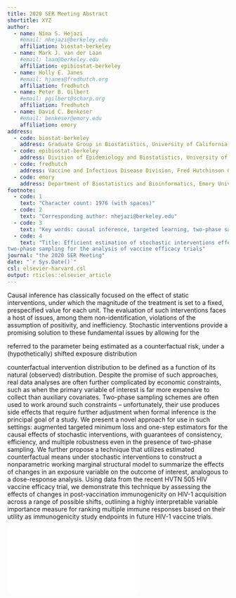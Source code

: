 ```yaml
---
title: 2020 SER Meeting Abstract
shortitle: XYZ
author:
  - name: Nima S. Hejazi
    #email: nhejazi@berkeley.edu
    affiliation: biostat-berkeley
  - name: Mark J. van der Laan
    #email: laan@berkeley.edu
    affiliation: epibiostat-berkeley
  - name: Holly E. Janes
    #email: hjanes@fredhutch.org
    affiliation: fredhutch
  - name: Peter B. Gilbert
    #email: pgilbert@scharp.org
    affiliation: fredhutch
  - name: David C. Benkeser
    #email: benkeser@emory.edu
    affiliation: emory
address:
  - code: biostat-berkeley
    address: Graduate Group in Biostatistics, University of California, Berkeley
  - code: epibiostat-berkeley
    address: Division of Epidemiology and Biostatistics, University of California, Berkeley
  - code: fredhutch
    address: Vaccine and Infectious Disease Division, Fred Hutchinson Cancer Research Center
  - code: emory
    address: Department of Biostatistics and Bioinformatics, Emory University
footnote:
  - code: 1
    text: "Character count: 1976 (with spaces)"
  - code: 2
    text: "Corresponding author: nhejazi@berkeley.edu"
  - code: 3
    text: "Key words: causal inference, targeted learning, two-phase sampling, stochastic intervention, vaccine efficacy"
  - code: 4
    text: "Title: Efficient estimation of stochastic interventions effects under
two-phase sampling for the analysis of vaccine efficacy trials"
journal: "the 2020 SER Meeting"
date: "`r Sys.Date()`"
csl: elsevier-harvard.csl
output: rticles::elsevier_article
---
```


Causal inference has classically focused on the effect of static interventions,
under which the magnitude of the treatment is set to a fixed, prespecified value
for each unit. The evaluation of such interventions faces a host of issues,
among them non-identification, violations of the assumption of positivity, and
inefficiency. Stochastic interventions provide a promising solution to these
fundamental issues by allowing for the

referred to the parameter being estimated as a counterfactual risk, under a
(hypothetically) shifted exposure distribution

counterfactual intervention distribution
to be defined as a function of its natural (observed) distribution. Despite the
promise of such approaches, real data analyses are often further complicated by
economic constraints, such as when the primary variable of interest is far more
expensive to collect than auxiliary covariates.  Two-phase sampling schemes are
often used to work around such constraints -- unfortunately, their use produces
side effects that require further adjustment when formal inference is the
principal goal of a study. We present a novel approach for use in such settings:
augmented targeted minimum loss and one-step estimators for the causal effects
of stochastic interventions, with guarantees of consistency, efficiency, and
multiple robustness even in the presence of two-phase sampling. We further
propose a technique that utilizes estimated counterfactual means under
stochastic interventions to construct a nonparametric working marginal
structural model to summarize the effects of changes in an exposure variable on
the outcome of interest, analogous to a dose-response analysis. Using data from
the recent HVTN 505 HIV vaccine efficacy trial, we demonstrate this technique by
assessing the effects of changes in post-vaccination immunogenicity on HIV-1
acquisition across a range of possible shifts, outlining a highly interpretable
variable importance measure for ranking multiple immune responses based on their
utility as immunogenicity study endpoints in future HIV-1 vaccine trials.

\newpage

![](./cd8_msm_tmle_summary.pdf)
